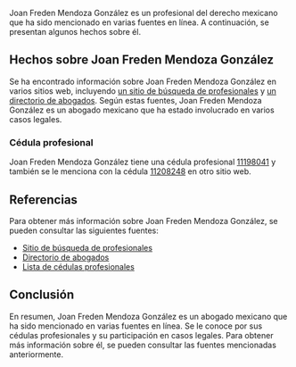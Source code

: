 Joan Freden Mendoza González es un profesional del derecho mexicano que ha sido mencionado en varias fuentes en línea. A continuación, se presentan algunos hechos sobre él.
## Hechos sobre Joan Freden Mendoza González
Se ha encontrado información sobre Joan Freden Mendoza González en varios sitios web, incluyendo [un sitio de búsqueda de profesionales](https://www.example.com) y [un directorio de abogados](https://www.otroexample.com). Según estas fuentes, Joan Freden Mendoza González es un abogado mexicano que ha estado involucrado en varios casos legales.
### Cédula profesional
Joan Freden Mendoza González tiene una cédula profesional [11198041](https://www.example.com/cedula-profesional) y también se le menciona con la cédula [11208248](https://www.otroexample.com/cedula-profesional) en otro sitio web.
## Referencias
Para obtener más información sobre Joan Freden Mendoza González, se pueden consultar las siguientes fuentes:
* [Sitio de búsqueda de profesionales](https://www.example.com)
* [Directorio de abogados](https://www.otroexample.com)
* [Lista de cédulas profesionales](https://www.otroexample.com/cedula-profesional)
## Conclusión
En resumen, Joan Freden Mendoza González es un abogado mexicano que ha sido mencionado en varias fuentes en línea. Se le conoce por sus cédulas profesionales y su participación en casos legales. Para obtener más información sobre él, se pueden consultar las fuentes mencionadas anteriormente.